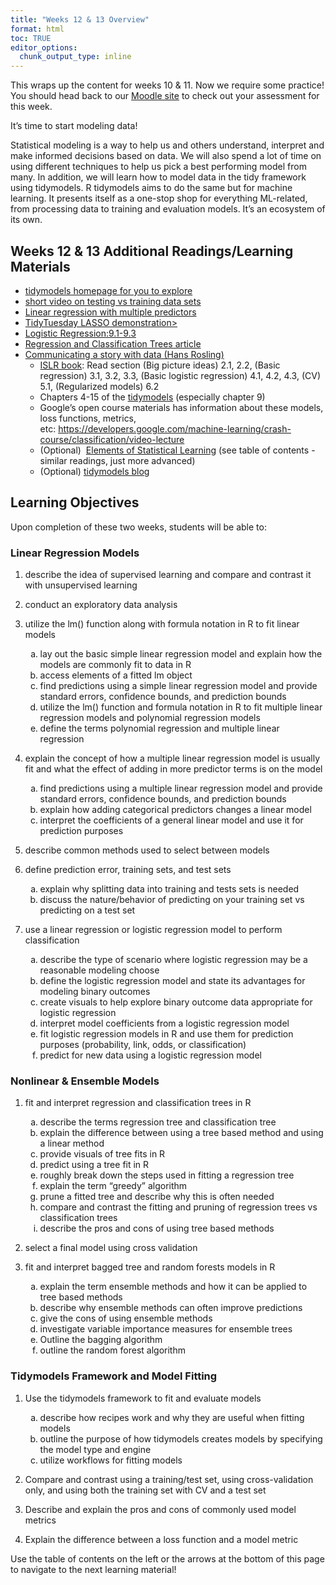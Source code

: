 ```yaml
---
title: "Weeks 12 & 13 Overview"
format: html
toc: TRUE
editor_options: 
  chunk_output_type: inline
---
```


This wraps up the content for weeks 10 & 11. Now we require some practice! You should head back to our <a href = "https://wolfware.ncsu.edu/" target = "_blank">Moodle site</a> to check out your assessment for this week.

It's time to start modeling data!

Statistical modeling is a way to help us and others understand, interpret and make informed decisions based on data. We will also spend a lot of time on using different techniques to help us pick a best performing model from many. In addition, we will learn how to model data in the tidy framework using tidymodels. R tidymodels aims to do the same but for machine learning. It presents itself as a one-stop shop for everything ML-related, from processing data to training and evaluation models. It's an ecosystem of its own.

## Weeks 12 & 13 Additional Readings/Learning Materials

- <a href = "https://www.tidymodels.org/" target = "_blank">tidymodels homepage for you to explore</a>
- <a href = "https://www.youtube.com/watch?v=dSCFk168vmo" target = "_blank">short video on testing vs training data sets</a>
- <a href = "https://openintro-ims.netlify.app/model-mlr" target = "_blank">Linear regression with multiple predictors</a>
- <a href = "https://juliasilge.com/blog/lasso-the-office/" target = "_blank">TidyTuesday LASSO demonstration></a>
- <a href = "https://openintro-ims.netlify.app/model-logistic" target = "_blank">Logistic Regression:9.1-9.3</a>
- <a href = "https://www.nature.com/articles/nmeth.4370" target = "_blank">Regression and Classification Trees article</a>
- <a href = "https://www.youtube.com/watch?v=jbkSRLYSojo&t=121s" target = "_blank">Communicating a story with data (Hans Rosling)</a>
<ul>
  <li><a href="https://www.statlearning.com/" target="_blank"
        rel="noopener">ISLR book</a>: Read section (Big picture ideas) 2.1, 2.2,
      (Basic regression) 3.1, 3.2, 3.3, (Basic logistic regression) 4.1, 4.2, 4.3,
      (CV) 5.1, (Regularized models) 6.2</li>
    <li id="yui_3_17_2_1_1720810704083_4783">Chapters 4-15 of the <a
        href="https://www.tmwr.org/performance" target="_blank"
        rel="noopener">tidymodels</a> (especially chapter 9)</li>
    <li>Google's open course materials has information about these models, loss
      functions, metrics, etc: <a
        href="https://developers.google.com/machine-learning/crash-course/classification/video-lecture"
        target="_blank"
        rel="noopener">https://developers.google.com/machine-learning/crash-course/classification/video-lecture</a>
    </li>
    <li>(Optional)  <a
        href="https://web.stanford.edu/~hastie/ElemStatLearn/download.html"
        target="_blank" rel="noopener">Elements of Statistical Learning</a> (see
      table of contents - similar readings, just more advanced)</li>
    <li>(Optional) <a href="https://www.tidyverse.org/tags/tidymodels/"
        target="_blank" rel="noopener">tidymodels blog</a></li>
</ul>


## Learning Objectives

Upon completion of these two weeks, students will be able to:

### Linear Regression Models

1. describe the idea of supervised learning and compare and contrast it with unsupervised learning

2. conduct an exploratory data analysis

3. utilize the lm() function along with formula notation in R to fit linear models

    a.    lay out the basic simple linear regression model and explain how the models are commonly fit to data in R\
    b.    access elements of a fitted lm object\
    c.    find predictions using a simple linear regression model and provide standard errors, confidence bounds, and prediction bounds\
    d.    utilize the lm() function and formula notation in R to fit multiple linear regression models and polynomial regression models\
    e.    define the terms polynomial regression and multiple linear regression
    
4. explain the concept of how a multiple linear regression model is usually fit and what the effect of adding in more predictor terms is on the model

    a.    find predictions using a multiple linear regression model and provide standard errors, confidence bounds, and prediction bounds\
    b.    explain how adding categorical predictors changes a linear model\
    c.    interpret the coefficients of a general linear model and use it for prediction purposes

5. describe common methods used to select between models

6. define prediction error, training sets, and test sets

    a.    explain why splitting data into training and tests sets is needed\
    b.    discuss the nature/behavior of predicting on your training set vs predicting on a test set

7. use a linear regression or logistic regression model to perform classification

    a.    describe the type of scenario where logistic regression may be a reasonable modeling choose\
    b.    define the logistic regression model and state its advantages for modeling binary outcomes\
    c.    create visuals to help explore binary outcome data appropriate for logistic regression\
    d.    interpret model coefficients from a logistic regression model\
    e.    fit logistic regression models in R and use them for prediction purposes (probability, link, odds, or classification)\
    k.    predict for new data using a logistic regression model

### Nonlinear & Ensemble Models

1. fit and interpret regression and classification trees in R

    a.    describe the terms regression tree and classification tree\
    b.    explain the difference between using a tree based method and using a linear method\
    c.    provide visuals of tree fits in R\
    d.    predict using a tree fit in R\
    e.    roughly break down the steps used in fitting a regression tree\
    f.    explain the term "greedy" algorithm\
    g.    prune a fitted tree and describe why this is often needed\
    h.    compare and contrast the fitting and pruning of regression trees vs classification trees\
    i.    describe the pros and cons of using tree based methods

2. select a final model using cross validation

3. fit and interpret bagged tree and random forests models in R

    a.    explain the term ensemble methods and how it can be applied to tree based methods\
    b.    describe why ensemble methods can often improve predictions\
    c.    give the cons of using ensemble methods\
    d.    investigate variable importance measures for ensemble trees\
    e.    Outline the bagging algorithm\
    f.    outline the random forest algorithm


### Tidymodels Framework and Model Fitting

1. Use the tidymodels framework to fit and evaluate models

    a.   describe how recipes work and why they are useful when fitting models\
    b.   outline the purpose of how tidymodels creates models by specifying the model type and engine\
    c.    utilize workflows for fitting models

2. Compare and contrast using a training/test set, using cross-validation only, and using both the training set with CV and a test set

3. Describe and explain the pros and cons of commonly used model metrics

4. Explain the difference between a loss function and a model metric 


Use the table of contents on the left or the arrows at the bottom of this page to navigate to the next learning material!
